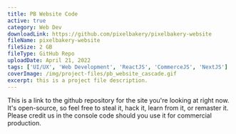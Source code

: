 ```yaml
---
title: PB Website Code
active: true
category: Web Dev
downloadLink: https://github.com/pixelbakery/pixelbakery-website
fileName: pixelbakery-website
fileSize: 2 GB
fileType: GitHub Repo
uploadDate: April 21, 2022
tags: ['UI/UX', 'Web Development', 'ReactJS', 'CommerceJS', 'NextJS']
coverImage: /img/project-files/pb_website_cascade.gif
excerpt: this is a project file description.
---
```


This is a link to the github repository for the site you're looking at right now. It's open-source, so feel free to steal it, hack it, learn from it, or remaster it. Please credit us in the console code should you use it for commercial production.
